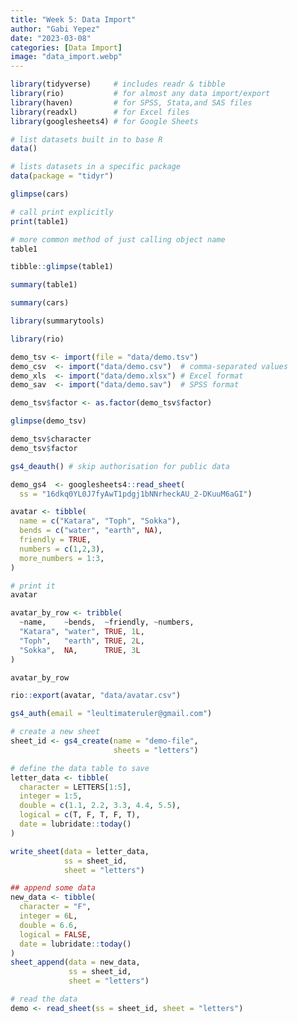 ```yaml
---
title: "Week 5: Data Import"
author: "Gabi Yepez"
date: "2023-03-08"
categories: [Data Import]
image: "data_import.webp"
---
```


```r
library(tidyverse)     # includes readr & tibble
library(rio)           # for almost any data import/export
library(haven)         # for SPSS, Stata,and SAS files
library(readxl)        # for Excel files
library(googlesheets4) # for Google Sheets
```

```r

# list datasets built in to base R
data()

# lists datasets in a specific package
data(package = "tidyr")

```

```r

glimpse(cars)

# call print explicitly
print(table1)

# more common method of just calling object name
table1

tibble::glimpse(table1)

summary(table1)

```

```r

summary(cars)

```

```r

library(summarytools)

```

```r
library(rio)

demo_tsv <- import(file = "data/demo.tsv")
demo_csv  <- import("data/demo.csv")  # comma-separated values
demo_xls  <- import("data/demo.xlsx") # Excel format
demo_sav  <- import("data/demo.sav")  # SPSS format

demo_tsv$factor <- as.factor(demo_tsv$factor)

glimpse(demo_tsv)

demo_tsv$character
demo_tsv$factor
```

```r

gs4_deauth() # skip authorisation for public data

demo_gs4  <- googlesheets4::read_sheet(
  ss = "16dkq0YL0J7fyAwT1pdgj1bNNrheckAU_2-DKuuM6aGI")
```

```r

avatar <- tibble(
  name = c("Katara", "Toph", "Sokka"),
  bends = c("water", "earth", NA),
  friendly = TRUE,
  numbers = c(1,2,3),
  more_numbers = 1:3,
)

# print it
avatar
```

```r

avatar_by_row <- tribble(
  ~name,    ~bends,  ~friendly, ~numbers,
  "Katara", "water", TRUE, 1L,
  "Toph",   "earth", TRUE, 2L,
  "Sokka",  NA,      TRUE, 3L
)

avatar_by_row

```

```r
rio::export(avatar, "data/avatar.csv")
```

```r

gs4_auth(email = "leultimateruler@gmail.com")

# create a new sheet
sheet_id <- gs4_create(name = "demo-file", 
                       sheets = "letters")

# define the data table to save
letter_data <- tibble(
  character = LETTERS[1:5],
  integer = 1:5,
  double = c(1.1, 2.2, 3.3, 4.4, 5.5),
  logical = c(T, F, T, F, T),
  date = lubridate::today()
)

write_sheet(data = letter_data, 
            ss = sheet_id, 
            sheet = "letters")

## append some data
new_data <- tibble(
  character = "F",
  integer = 6L,
  double = 6.6,
  logical = FALSE,
  date = lubridate::today()
)
sheet_append(data = new_data,
             ss = sheet_id,
             sheet = "letters")

# read the data
demo <- read_sheet(ss = sheet_id, sheet = "letters")
```
